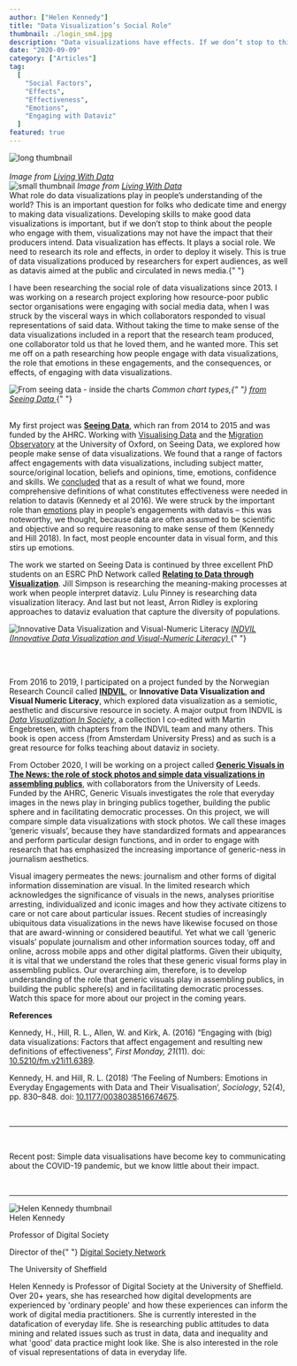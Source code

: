 ```yaml
---
author: ["Helen Kennedy"]
title: "Data Visualization’s Social Role"
thumbnail: ./login_sm4.jpg
description: "Data visualizations have effects. If we don’t stop to think about data visualizations' social role and the people who engage with them, they may not have the impact that their producers intend."
date: "2020-09-09"
category: ["Articles"]
tag:
  [
    "Social Factors",
    "Effects",
    "Effectiveness",
    "Emotions",
    "Engaging with Dataviz"
  ]
featured: true
---
```


<div className="hidden lg:block -mt-24">
  <img
    src="./login_long.jpg"
    alt="long thumbnail"
    className="scale-150 2xl:scale-170 shadow-xl"
  />
  <br />
  <br />
  <em className="text-sm pt-24">
    Image from <a href="https://livingwithdata.org/">Living With Data</a>
  </em>
</div>

<div className="lg:hidden -mt-10">
  <img src="./login_sm2.jpg" alt="small thumbnail" />
  <em>
    Image from <a href="https://livingwithdata.org/">Living With Data</a>
  </em>
</div>
What role do data visualizations play in people’s understanding of the world? This
is an important question for folks who dedicate time and energy to making data visualizations.
Developing skills to make good data visualizations is important, but if we don’t
stop to think about the people who engage with them, visualizations may not have
the impact that their producers intend. Data visualization has effects. It plays
a social role. We need to research its role and effects, in order to deploy it wisely.
This is true of data visualizations produced by researchers for expert audiences,
as well as datavis aimed at the public and circulated in news media.{" "}

I have been researching the social role of data visualizations since 2013. I was working on a research project exploring
how resource-poor public sector organisations were engaging with social media data, when I was struck by the visceral ways
in which collaborators responded to visual representations of said data. Without taking the time to make sense of the data
visualizations included in a report that the research team produced, one collaborator told us that he loved them, and he
wanted more. This set me off on a path researching how people engage with data visualizations, the role that emotions in
these engagements, and the consequences, or effects, of engaging with data visualizations.

<img alt="From seeing data - inside the charts" src="./chart.png" />
<em>
  Common chart types,{" "}
  <a href="https://seeingdata.org/sections/inside-the-chart/">
    from Seeing Data
  </a>
</em>{" "}

<br />
<br />

My first project was **[Seeing Data](https://seeingdata.org/)**, which ran from 2014 to 2015 and was funded by the AHRC.
Working with [Visualising Data](https://visualisingdata.com) and the [Migration Observatory](https://migrationobservatory.ox.ac.uk/) at
the University of Oxford, on Seeing Data, we explored how people make sense of data visualizations. We found that a range
of factors affect engagements with data visualizations, including subject matter, source/original location, beliefs and
opinions, time, emotions, confidence and skills. We [concluded](https://firstmonday.org/ojs/index.php/fm/article/view/6389) that
as a result of what we found, more comprehensive definitions of what constitutes effectiveness were needed in relation to datavis (Kennedy et al 2016). We
were struck by the important role than [emotions](https://journals.sagepub.com/doi/full/10.1177/0038038516674675) play in
people’s engagements with datavis – this was noteworthy, we thought, because data are often assumed to be scientific and objective
and so require reasoning to make sense of them (Kennedy and Hill 2018). In fact, most people encounter data in visual form, and this stirs up emotions.

The work we started on Seeing Data is continued by three excellent PhD students on an ESRC PhD Network
called **[Relating to Data through Visualization](https://seeingdata.org/relating-data-visualisation/)**. Jill Simpson is
researching the meaning-making processes at work when people interpret dataviz. Lulu Pinney is researching data
visualization literacy. And last but not least, Arron Ridley is exploring approaches to dataviz evaluation that
capture the diversity of populations.

<img
  alt="Innovative Data Visualization and Visual-Numeric Literacy"
  src="https://indvil.org/wp-content/uploads/2016/10/INDVIL_logo2-02.png"
/>
<em>
  <a href="https://indvil.org/">
    INDVIL (Innovative Data Visualization and Visual-Numeric Literacy)
  </a>
</em>{" "}

<br />
<br />

From 2016 to 2019, I participated on a project funded by the Norwegian Research Council called **[INDVIL](https://indvil.org/)**, or
**Innovative Data Visualization and Visual Numeric Literacy**, which explored data visualization as a semiotic,
aesthetic and discursive resource in society. A major output from INDVIL
is _[Data Visualization In Society](https://www.aup.nl/en/book/9789463722902/data-visualization-in-society)_, a
collection I co-edited with Martin Engebretsen, with chapters from the INDVIL team and many others. This book
is open access (from Amsterdam University Press) and as such is a great resource for folks teaching about dataviz
in society.

From October 2020, I will be working on a project called **[Generic Visuals in The News: the role of stock photos
and simple data visualizations in assembling publics](https://gtr.ukri.org/projects?ref=AH%2FT000015%2F1)**, with collaborators
from the University of Leeds. Funded by the AHRC, Generic Visuals investigates the role that everyday images in the news
play in bringing publics together, building the public sphere and in facilitating democratic processes. On this project,
we will compare simple data visualizations with stock photos. We call these images ‘generic visuals’, because they have
standardized formats and appearances and perform particular design functions, and in order to engage with research
that has emphasized the increasing importance of generic-ness in journalism aesthetics.

Visual imagery permeates the news: journalism and other forms of digital information dissemination are visual.
In the limited research which acknowledges the significance of visuals in the news, analyses prioritise arresting,
individualized and iconic images and how they activate citizens to care or not care about particular issues. Recent
studies of increasingly ubiquitous data visualizations in the news have likewise focused on those that are award-winning
or considered beautiful. Yet what we call ‘generic visuals’ populate journalism and other information sources today,
off and online, across mobile apps and other digital platforms. Given their ubiquity, it is vital that we understand
the roles that these generic visual forms play in assembling publics. Our overarching aim, therefore, is to develop
understanding of the role that generic visuals play in assembling publics, in building the public sphere(s) and in
facilitating democratic processes. Watch this space for more about our project in the coming years.

**References**

<div className="text-base">

Kennedy, H., Hill, R. L., Allen, W. and Kirk, A. (2016) “Engaging with (big) data visualizations: Factors that affect
engagement and resulting new definitions of effectiveness”, <em>First Monday, 21</em>(11). doi: <a href="https://doi.org/10.5210/fm.v21i11.6389">10.5210/fm.v21i11.6389</a>.

Kennedy, H. and Hill, R. L. (2018) ‘The Feeling of Numbers: Emotions in Everyday Engagements with Data and Their
Visualisation’, <em>Sociology</em>, 52(4), pp. 830–848. doi: <a href="https://doi.org/10.1177/0038038516674675">10.1177/0038038516674675</a>.

</div>

<br />

---

<br />

Recent post: <Link to="/blog/11/06/2020/simple_data_visualisations_have_become_key_to_communicating_about_the_COVID-19_pandemic">Simple data visualisations have become key to communicating about the COVID-19 pandemic, but we know little about their impact.</Link>

<br />

---

<div className="flex flex-wrap p-2 items-center">
  <div className="flex flex-wrap w-full items-center">
    <div className="md:w-1/6 mx-auto">
      <img
        src="./helen_k.jpg"
        alt="Helen Kennedy thumbnail"
        className="rounded-lg"
      />
    </div>
    <div className="md:w-5/6 p-2 lg:p-6">
      <div className="my-1 font-bold text-2xl flex items-center">
        Helen Kennedy
        <div className="inline-block ml-4">
          <TwitterBtn href="https://twitter.com/intent/follow?screen_name=hmtk&tw_p=followbutton" />
        </div>
      </div>
      <p className="my-0">Professor of Digital Society</p>
      <p className="my-0">
        Director of the{" "}
        <a href="https://www.sheffield.ac.uk/social-sciences/research/digital-society">
          Digital Society Network
        </a>
      </p>
      <p className="my-0">The University of Sheffield</p>
    </div>
  </div>
  <div>
    <p className="text-gray-900">
      Helen Kennedy is Professor of Digital Society at the University of
      Sheffield. Over 20+ years, she has researched how digital developments are
      experienced by 'ordinary people' and how these experiences can inform the
      work of digital media practitioners. She is currently interested in the
      datafication of everyday life. She is researching public attitudes to data
      mining and related issues such as trust in data, data and inequality and
      what 'good' data practice might look like. She is also interested in the
      role of visual representations of data in everyday life.
    </p>
  </div>
</div>
